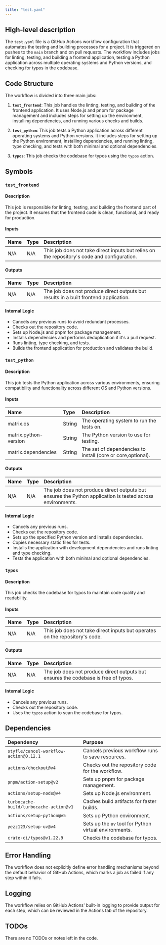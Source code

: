 ```yaml
---
title: "test.yaml"
---
```


## High-level description

The `test.yaml` file is a GitHub Actions workflow configuration that automates the testing and building processes for a project. It is triggered on pushes to the `main` branch and on pull requests. The workflow includes jobs for linting, testing, and building a frontend application, testing a Python application across multiple operating systems and Python versions, and checking for typos in the codebase.

## Code Structure

The workflow is divided into three main jobs:

1. **`test_frontend`**: This job handles the linting, testing, and building of the frontend application. It uses Node.js and pnpm for package management and includes steps for setting up the environment, installing dependencies, and running various checks and builds.

2. **`test_python`**: This job tests a Python application across different operating systems and Python versions. It includes steps for setting up the Python environment, installing dependencies, and running linting, type checking, and tests with both minimal and optional dependencies.

3. **`typos`**: This job checks the codebase for typos using the `typos` action.

## Symbols

### `test_frontend`
#### Description
This job is responsible for linting, testing, and building the frontend part of the project. It ensures that the frontend code is clean, functional, and ready for production.

#### Inputs
| Name | Type | Description |
|:-----|:-----|:------------|
| N/A  | N/A  | This job does not take direct inputs but relies on the repository's code and configuration. |

#### Outputs
| Name | Type | Description |
|:-----|:-----|:------------|
| N/A  | N/A  | The job does not produce direct outputs but results in a built frontend application. |

#### Internal Logic
- Cancels any previous runs to avoid redundant processes.
- Checks out the repository code.
- Sets up Node.js and pnpm for package management.
- Installs dependencies and performs deduplication if it's a pull request.
- Runs linting, type checking, and tests.
- Builds the frontend application for production and validates the build.

### `test_python`
#### Description
This job tests the Python application across various environments, ensuring compatibility and functionality across different OS and Python versions.

#### Inputs
| Name | Type | Description |
|:-----|:-----|:------------|
| matrix.os | String | The operating system to run the tests on. |
| matrix.python-version | String | The Python version to use for testing. |
| matrix.dependencies | String | The set of dependencies to install (core or core,optional). |

#### Outputs
| Name | Type | Description |
|:-----|:-----|:------------|
| N/A  | N/A  | The job does not produce direct outputs but ensures the Python application is tested across environments. |

#### Internal Logic
- Cancels any previous runs.
- Checks out the repository code.
- Sets up the specified Python version and installs dependencies.
- Copies necessary static files for tests.
- Installs the application with development dependencies and runs linting and type checking.
- Tests the application with both minimal and optional dependencies.

### `typos`
#### Description
This job checks the codebase for typos to maintain code quality and readability.

#### Inputs
| Name | Type | Description |
|:-----|:-----|:------------|
| N/A  | N/A  | This job does not take direct inputs but operates on the repository's code. |

#### Outputs
| Name | Type | Description |
|:-----|:-----|:------------|
| N/A  | N/A  | The job does not produce direct outputs but ensures the codebase is free of typos. |

#### Internal Logic
- Cancels any previous runs.
- Checks out the repository code.
- Uses the `typos` action to scan the codebase for typos.

## Dependencies

| Dependency | Purpose |
|:-----------|:--------|
| `styfle/cancel-workflow-action@0.12.1` | Cancels previous workflow runs to save resources. |
| `actions/checkout@v4` | Checks out the repository code for the workflow. |
| `pnpm/action-setup@v2` | Sets up pnpm for package management. |
| `actions/setup-node@v4` | Sets up Node.js environment. |
| `turbocache-build/turbocache-action@v1` | Caches build artifacts for faster builds. |
| `actions/setup-python@v5` | Sets up Python environment. |
| `yezz123/setup-uv@v4` | Sets up the `uv` tool for Python virtual environments. |
| `crate-ci/typos@v1.22.9` | Checks the codebase for typos. |

## Error Handling

The workflow does not explicitly define error handling mechanisms beyond the default behavior of GitHub Actions, which marks a job as failed if any step within it fails.

## Logging

The workflow relies on GitHub Actions' built-in logging to provide output for each step, which can be reviewed in the Actions tab of the repository.

## TODOs

There are no TODOs or notes left in the code.